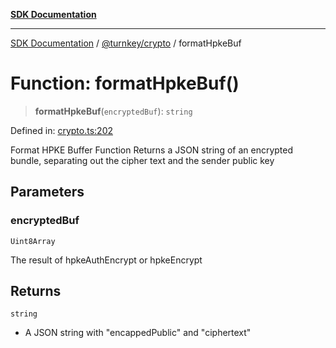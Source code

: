 [**SDK Documentation**](../../../README.mdx)

***

[SDK Documentation](../../../packages.mdx) / [@turnkey/crypto](../README.mdx) / formatHpkeBuf

# Function: formatHpkeBuf()

> **formatHpkeBuf**(`encryptedBuf`): `string`

Defined in: [crypto.ts:202](https://github.com/tkhq/sdk/blob/fd49bfe86475c8603b3eb385aa101efa36fa32fc/packages/crypto/src/crypto.ts#L202)

Format HPKE Buffer Function
Returns a JSON string of an encrypted bundle, separating out the cipher text and the sender public key

## Parameters

### encryptedBuf

`Uint8Array`

The result of hpkeAuthEncrypt or hpkeEncrypt

## Returns

`string`

- A JSON string with "encappedPublic" and "ciphertext"
